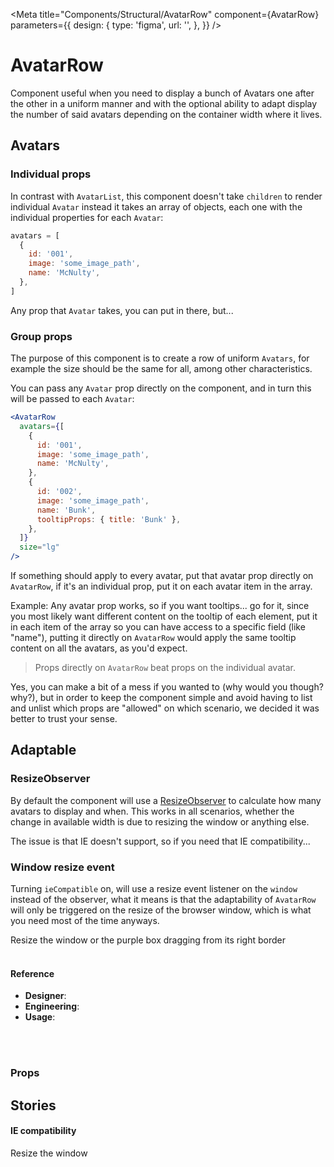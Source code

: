 
<Meta
  title="Components/Structural/AvatarRow"
  component={AvatarRow}
  parameters={{
    design: {
      type: 'figma',
      url: '',
    },
  }}
/>

# AvatarRow

Component useful when you need to display a bunch of Avatars one after the other in a uniform manner and with the optional ability to adapt display the number of said avatars depending on the container width where it lives.

## Avatars

### Individual props

In contrast with `AvatarList`, this component doesn't take `children` to render individual `Avatar` instead it takes an array of objects, each one with the individual properties for each `Avatar`:

```js
avatars = [
  {
    id: '001',
    image: 'some_image_path',
    name: 'McNulty',
  },
]
```

Any prop that `Avatar` takes, you can put in there, but...

### Group props

The purpose of this component is to create a row of uniform `Avatars`, for example the size should be the same for all, among other characteristics.

You can pass any `Avatar` prop directly on the component, and in turn this will be passed to each `Avatar`:

```jsx
<AvatarRow
  avatars={[
    {
      id: '001',
      image: 'some_image_path',
      name: 'McNulty',
    },
    {
      id: '002',
      image: 'some_image_path',
      name: 'Bunk',
      tooltipProps: { title: 'Bunk' },
    },
  ]}
  size="lg"
/>
```

If something should apply to every avatar, put that avatar prop directly on `AvatarRow`, if it's an individual prop, put it on each avatar item in the array.

Example: Any avatar prop works, so if you want tooltips... go for it, since you most likely want different content on the tooltip of each element, put it in each item of the array so you can have access to a specific field (like "name"), putting it directly on `AvatarRow` would apply the same tooltip content on all the avatars, as you'd expect.

> Props directly on `AvatarRow` beat props on the individual avatar.

Yes, you can make a bit of a mess if you wanted to (why would you though? why?), but in order to keep the component simple and avoid having to list and unlist which props are "allowed" on which scenario, we decided it was better to trust your sense.

## Adaptable

### ResizeObserver

By default the component will use a [ResizeObserver](https://caniuse.com/resizeobserver) to calculate how many avatars to display and when. This works in all scenarios, whether the change in available width is due to resizing the window or anything else.

The issue is that IE doesn't support, so if you need that IE compatibility...

### Window resize event

Turning `ieCompatible` on, will use a resize event listener on the `window` instead of the observer, what it means is that the adaptability of `AvatarRow` will only be triggered on the resize of the browser window, which is what you need most of the time anyways.

<Canvas>
  <Story name="default">
    <span>
      Resize the window or the purple box dragging from its right border
    </span>
    <br />
    <br />
    <Resizable
      style={{
        display: 'flex',
        alignItems: 'center',
        justifyContent: 'center',
        outline: 'solid 1px #444cf770',
        backgroundColor: '#e5e5f730',
        backgroundImage: 'radial-gradient(#444cf770 0.5px, #e5e5f730 0.5px)',
        backgroundSize: '10px 10px',
      }}
      defaultSize={{
        width: '50%',
        height: 200,
      }}
    >
      <AvatarRow avatars={generateAvatarList(6)} />
    </Resizable>
  </Story>
</Canvas>

#### Reference

- **Designer**:
- **Engineering**:
- **Usage**:

<br />
<br />

### Props

<ArgsTable of={AvatarRow} />

## Stories

#### IE compatibility

<Canvas>
  <Story name="IE compatible">
    <span>Resize the window</span>
    <br />
    <br />
    <AvatarRow
      ieCompatible
      size="lg"
      gap={10}
      avatars={generateAvatarList(10, true)}
    />
  </Story>
</Canvas>
